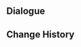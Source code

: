 {{Genius Invokation TCG Stage
|title        = Electro Cicin Mage's Improv Song
|type         = Friendly Fracas
|group        = Tavern Challenge
|character    = Little Rose
|requirement  = 5
|introduction = "Meow..." "According to my friends, an Electro Cicin Mage will sing all kinds of lovely songs when they are relaxing. It seems that most of these are made up on the spot..."<br>{{color|bp|Special Rule: "Electro Cicin Mage" starts with the Talent Card "Electro Cicin's Gleam" equipped.}}
|objective_1  = Achieve victory
|reward_1     = Fatui Electro Cicin Mage*1
|objective_2  = Achieve victory within 5 Rounds
|reward_2     = Electro Cicin's Gleam*1
|objective_3  = Achieve victory with characters defeated less than twice during the battle
|reward_3     = Electro Cicin's Gleam*1
|lineup       = Fatui Electro Cicin Mage;Fatui Electro Cicin Mage
}}

==Dialogue==
{{Transclude|Genius Invokation TCG/Stage/Little Rose|Electro Cicin Mage's Improv Song}}

==Change History==
{{Change History|4.5}}